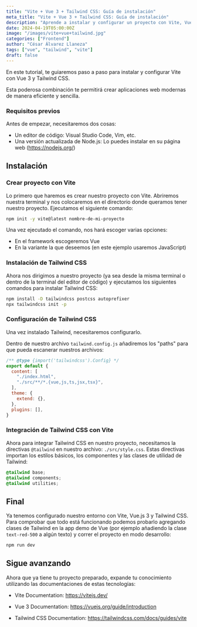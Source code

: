```yaml
---
title: "Vite + Vue 3 + Tailwind CSS: Guía de instalación"
meta_title: "Vite + Vue 3 + Tailwind CSS: Guía de instalación"
description: "Aprende a instalar y configurar un proyecto con Vite, Vue 3 y Tailwind CSS"
date: 2024-04-19T05:00:00Z
image: "/images/vite+vue+tailwind.jpg"
categories: ["Frontend"]
author: "César Álvarez Llaneza"
tags: ["vue", "tailwind", "vite"]
draft: false
---
```


En este tutorial, te guiaremos paso a paso para instalar y configurar Vite con Vue 3 y Tailwind CSS.

Esta poderosa combinación te permitirá crear aplicaciones web modernas de manera eficiente y sencilla.

### Requisitos previos

Antes de empezar, necesitaremos dos cosas:
- Un editor de código: Visual Studio Code, Vim, etc.
- Una versión actualizada de Node.js: Lo puedes instalar en su página web (https://nodejs.org/)

## Instalación

### Crear proyecto con Vite

Lo primero que haremos es crear nuestro proyecto con Vite. Abriremos nuestra terminal y nos colocaremos en el directorio donde queramos tener nuestro proyecto. Ejecutamos el siguiente comando:

```bash
npm init -y vite@latest nombre-de-mi-proyecto
```

Una vez ejecutado el comando, nos hará escoger varias opciones:
- En el framework escogeremos Vue
- En la variante la que deseemos (en este ejemplo usaremos JavaScript)

### Instalación de Tailwind CSS

Ahora nos dirigimos a nuestro proyecto (ya sea desde la misma terminal o dentro de la terminal del editor de código) y ejecutamos los siguientes comandos para instalar Tailwind CSS:

```bash
npm install -D tailwindcss postcss autoprefixer
npx tailwindcss init -p
```

### Configuración de Tailwind CSS

Una vez instalado Tailwind, necesitaremos configurarlo.

Dentro de nuestro archivo `tailwind.config.js` añadiremos los "paths" para que pueda escanerar nuestros archivos:

```js
/** @type {import('tailwindcss').Config} */
export default {
  content: [
    "./index.html",
    "./src/**/*.{vue,js,ts,jsx,tsx}",
  ],
  theme: {
    extend: {},
  },
  plugins: [],
}
```

### Integración de Tailwind CSS con Vite

Ahora para integrar Tailwind CSS en nuestro proyecto, necesitamos la directivas `@tailwind` en nuestro archivo: `./src/style.css`. Estas directivas importan los estilos básicos, los componentes y las clases de utilidad de Tailwind:

```css
@tailwind base;
@tailwind components;
@tailwind utilities;
```

## Final

Ya tenemos configurado nuestro entorno con Vite, Vue.js 3 y Tailwind CSS. Para comprobar que todo está funcionando podemos probarlo agregando clases de Tailwind en la app demo de Vue (por ejemplo añadiendo la clase `text-red-500` a algún texto) y correr el proyecto en modo desarrollo:

```bash
npm run dev
```

## Sigue avanzando

Ahora que ya tiene tu proyecto preparado, expande tu conocimiento utilizando las documentaciones de estas tecnologías:

- Vite Documentation: https://vitejs.dev/

- Vue 3 Documentation: https://vuejs.org/guide/introduction

- Tailwind CSS Documentation: https://tailwindcss.com/docs/guides/vite









